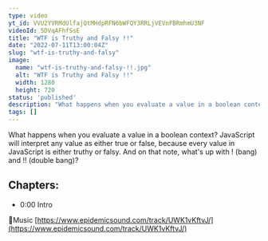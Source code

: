 ```yaml
---
type: video
yt_id: VVU2YVRMdUlfajQtMHdpRFN6bWFQY3RRLjVEVnFBRmhmU3NF
videoId: 5DVqAFhfSsE
title: "WTF is Truthy and Falsy !!"
date: "2022-07-11T13:00:04Z"
slug: "wtf-is-truthy-and-falsy"
image: 
  name: "wtf-is-truthy-and-falsy-!!.jpg"
  alt: "WTF is Truthy and Falsy !!"
  width: 1280
  height: 720
status: 'published'
description: "What happens when you evaluate a value in a boolean context? JavaScript will interpret any value as either true or false, because every value in JavaScript is either truthy or falsy. And on that note, what's up with ! (bang) and !! (double bang)?"
tags: []
---
```


What happens when you evaluate a value in a boolean context? JavaScript will interpret any value as either true or false, because every value in JavaScript is either truthy or falsy. And on that note, what's up with ! (bang) and !! (double bang)?

## Chapters:

* 0:00​ Intro

🔗Music
[https://www.epidemicsound.com/track/UWK1vKftvJ/](https://www.epidemicsound.com/track/UWK1vKftvJ/)


